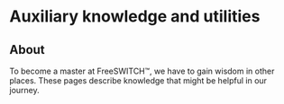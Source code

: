 
# Auxiliary knowledge and utilities 

 

## About

To become a master at FreeSWITCH™, we have to gain wisdom in other places. These pages describe knowledge that might be helpful in our journey.


